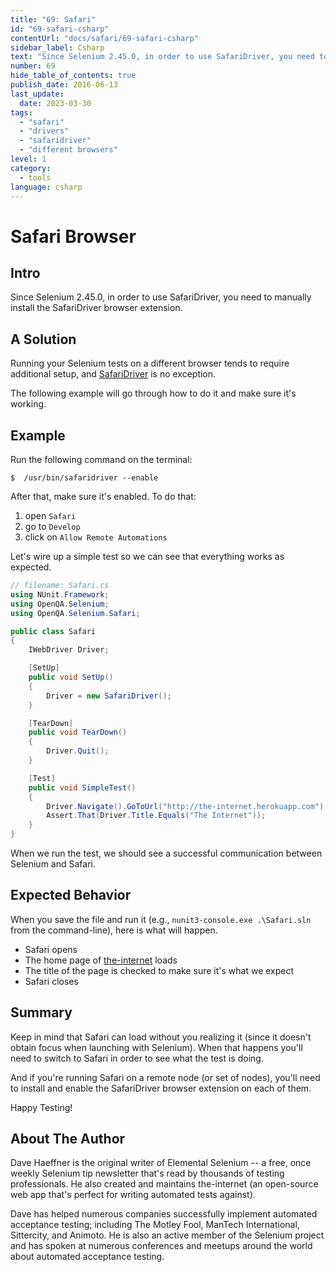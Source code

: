 ```yaml
---
title: "69: Safari"
id: "69-safari-csharp"
contentUrl: "docs/safari/69-safari-csharp"
sidebar_label: Csharp
text: "Since Selenium 2.45.0, in order to use SafariDriver, you need to manually install the SafariDriver browser extension."
number: 69
hide_table_of_contents: true
publish_date: 2016-06-13
last_update:
  date: 2023-03-30
tags:
  - "safari"
  - "drivers"
  - "safaridriver"
  - "different browsers"
level: 1
category:
  - tools
language: csharp
---
```


# Safari Browser

## Intro

Since Selenium 2.45.0, in order to use SafariDriver, you need to manually install the SafariDriver browser extension.

## A Solution

Running your Selenium tests on a different browser tends to require additional setup, and [SafariDriver](https://github.com/SeleniumHQ/selenium/wiki/SafariDriver) is no exception.

The following example will go through how to do it and make sure it's working.

## Example

Run the following command on the terminal:

`$  /usr/bin/safaridriver --enable`

After that, make sure it's enabled. To do that:

1. open `Safari`
2. go to `Develop`
3. click on `Allow Remote Automations`

Let's wire up a simple test so we can see that everything works as expected.

```csharp
// filename: Safari.cs
using NUnit.Framework;
using OpenQA.Selenium;
using OpenQA.Selenium.Safari;

public class Safari
{
    IWebDriver Driver;

    [SetUp]
    public void SetUp()
    {
        Driver = new SafariDriver();
    }

    [TearDown]
    public void TearDown()
    {
        Driver.Quit();
    }

    [Test]
    public void SimpleTest()
    {
        Driver.Navigate().GoToUrl("http://the-internet.herokuapp.com");
        Assert.That(Driver.Title.Equals("The Internet"));
    }
}
```

When we run the test, we should see a successful communication between Selenium and Safari.

## Expected Behavior

When you save the file and run it (e.g., `nunit3-console.exe .\Safari.sln` from the command-line), here is what will happen.

- Safari opens
- The home page of [the-internet](http://github.com/tourdedave/the-internet) loads
- The title of the page is checked to make sure it's what we expect
- Safari closes

## Summary

Keep in mind that Safari can load without you realizing it (since it doesn't obtain focus when launching with Selenium). When that happens you'll need to switch to Safari in order to see what the test is doing.

And if you're running Safari on a remote node (or set of nodes), you'll need to install and enable the SafariDriver browser extension on each of them.

Happy Testing!

## About The Author

Dave Haeffner is the original writer of Elemental Selenium -- a free, once weekly Selenium tip newsletter that's read by thousands of testing professionals. He also created and maintains the-internet (an open-source web app that's perfect for writing automated tests against).

Dave has helped numerous companies successfully implement automated acceptance testing; including The Motley Fool, ManTech International, Sittercity, and Animoto. He is also an active member of the Selenium project and has spoken at numerous conferences and meetups around the world about automated acceptance testing.
